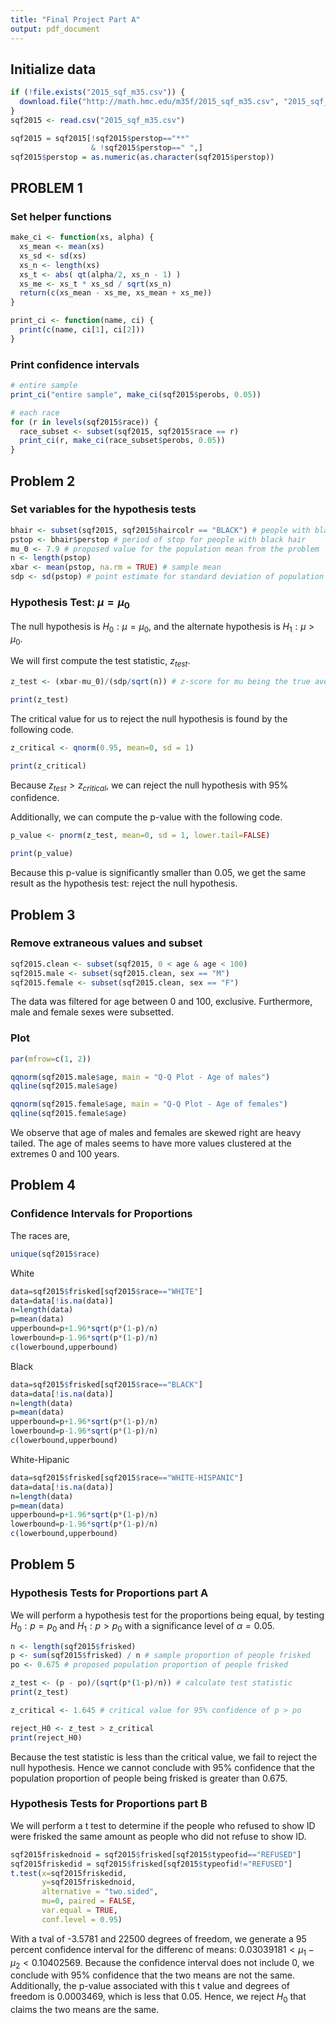 ```yaml
---
title: "Final Project Part A"
output: pdf_document
---
```


## Initialize data

```r
if (!file.exists("2015_sqf_m35.csv")) {
  download.file("http://math.hmc.edu/m35f/2015_sqf_m35.csv", "2015_sqf_m35.csv")
}
sqf2015 <- read.csv("2015_sqf_m35.csv")

sqf2015 = sqf2015[!sqf2015$perstop=="**"
                  & !sqf2015$perstop==" ",]
sqf2015$perstop = as.numeric(as.character(sqf2015$perstop))
```

## PROBLEM 1
### Set helper functions

```r
make_ci <- function(xs, alpha) {
  xs_mean <- mean(xs)
  xs_sd <- sd(xs)
  xs_n <- length(xs)
  xs_t <- abs( qt(alpha/2, xs_n - 1) )
  xs_me <- xs_t * xs_sd / sqrt(xs_n)
  return(c(xs_mean - xs_me, xs_mean + xs_me))
}

print_ci <- function(name, ci) {
  print(c(name, ci[1], ci[2]))
}
```

### Print confidence intervals

```r
# entire sample
print_ci("entire sample", make_ci(sqf2015$perobs, 0.05))

# each race
for (r in levels(sqf2015$race)) {
  race_subset <- subset(sqf2015, sqf2015$race == r)
  print_ci(r, make_ci(race_subset$perobs, 0.05))
}
```


## Problem 2
### Set variables for the hypothesis tests
```r
bhair <- subset(sqf2015, sqf2015$haircolr == "BLACK") # people with black hair
pstop <- bhair$perstop # period of stop for people with black hair
mu_0 <- 7.9 # proposed value for the population mean from the problem
n <- length(pstop)
xbar <- mean(pstop, na.rm = TRUE) # sample mean
sdp <- sd(pstop) # point estimate for standard deviation of population
```

### Hypothesis Test: $\mu = \mu_0$

The null hypothesis is $H_0: \mu = \mu_0$, and the alternate hypothesis is $H_1: \mu > \mu_0$. 

We will first compute the test statistic, $z_{test}$.  
```r
z_test <- (xbar-mu_0)/(sdp/sqrt(n)) # z-score for mu being the true average of the population
```
```r
print(z_test)
```


The critical value for us to reject the null hypothesis is found by the following code. 
```r
z_critical <- qnorm(0.95, mean=0, sd = 1)
```
```r
print(z_critical)
```
Because $z_{test} > z_{critical}$, we can reject the null hypothesis with 95% confidence.

Additionally, we can compute the p-value with the following code.
```r
p_value <- pnorm(z_test, mean=0, sd = 1, lower.tail=FALSE)
```
```r
print(p_value)
```

Because this p-value is significantly smaller than 0.05, we get the same result as the hypothesis test: reject the null hypothesis.

## Problem 3
### Remove extraneous values and subset

```r
sqf2015.clean <- subset(sqf2015, 0 < age & age < 100)
sqf2015.male <- subset(sqf2015.clean, sex == "M")
sqf2015.female <- subset(sqf2015.clean, sex == "F")
```

The data was filtered for age between 0 and 100, exclusive. Furthermore, male and female sexes were subsetted.

### Plot

```r
par(mfrow=c(1, 2))

qqnorm(sqf2015.male$age, main = "Q-Q Plot - Age of males")
qqline(sqf2015.male$age)

qqnorm(sqf2015.female$age, main = "Q-Q Plot - Age of females")
qqline(sqf2015.female$age)
```

We observe that age of males and females are skewed right are heavy tailed. The age of males seems to have more values clustered at the extremes 0 and 100 years.

## Problem 4
### Confidence Intervals for Proportions

The races are,

```r
unique(sqf2015$race)
```

White

```r
data=sqf2015$frisked[sqf2015$race=="WHITE"]
data=data[!is.na(data)]
n=length(data)
p=mean(data)
upperbound=p+1.96*sqrt(p*(1-p)/n)
lowerbound=p-1.96*sqrt(p*(1-p)/n)
c(lowerbound,upperbound)
```

Black

```r
data=sqf2015$frisked[sqf2015$race=="BLACK"]
data=data[!is.na(data)]
n=length(data)
p=mean(data)
upperbound=p+1.96*sqrt(p*(1-p)/n)
lowerbound=p-1.96*sqrt(p*(1-p)/n)
c(lowerbound,upperbound)
```


White-Hipanic

```r
data=sqf2015$frisked[sqf2015$race=="WHITE-HISPANIC"]
data=data[!is.na(data)]
n=length(data)
p=mean(data)
upperbound=p+1.96*sqrt(p*(1-p)/n)
lowerbound=p-1.96*sqrt(p*(1-p)/n)
c(lowerbound,upperbound)
```


## Problem 5
### Hypothesis Tests for Proportions part A
We will perform a hypothesis test for the proportions being equal, by testing $H_0: p = p_0$ and $H_1: p > p_0$ with a significance level of $\alpha=0.05$. 
```r
n <- length(sqf2015$frisked)
p <- sum(sqf2015$frisked) / n # sample proportion of people frisked
po <- 0.675 # proposed population proportion of people frisked 

z_test <- (p - po)/(sqrt(p*(1-p)/n)) # calculate test statistic
print(z_test)

z_critical <- 1.645 # critical value for 95% confidence of p > po

reject_H0 <- z_test > z_critical
print(reject_H0)
```
Because the test statistic is less than the critical value, we fail to reject the null hypothesis. Hence we cannot conclude with 95% confidence that the population proportion of people being frisked is greater than 0.675.

### Hypothesis Tests for Proportions part B
We will perform a t test to determine if the people who refused to show ID were frisked the same amount as people who did not refuse to show ID.

```r
sqf2015friskednoid = sqf2015$frisked[sqf2015$typeofid=="REFUSED"]
sqf2015friskedid = sqf2015$frisked[sqf2015$typeofid!="REFUSED"]
t.test(x=sqf2015friskedid,
       y=sqf2015friskednoid,
       alternative = "two.sided",
       mu=0, paired = FALSE,
       var.equal = TRUE,
       conf.level = 0.95)
```
With a tval of -3.5781 and 22500 degrees of freedom, we generate a 95 percent confidence interval for the differenc of means: $0.03039181 < \mu_1-\mu_2 < 0.10402569$. Because the confidence interval does not include 0, we conclude with 95% confidence that the two means are not the same. Additionally, the p-value associated with this t value and degrees of freedom is 0.0003469, which is less that 0.05. Hence, we reject $H_0$ that claims the two means are the same.
